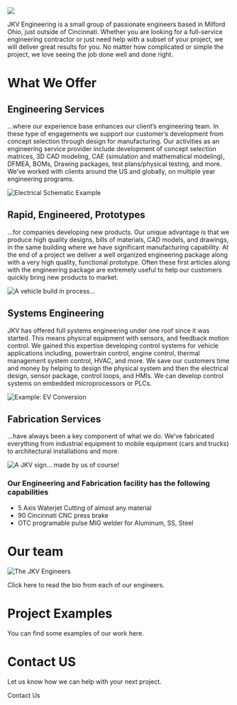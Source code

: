 
![](../images/hat.jpg)

JKV Engineering is a small group of passionate engineers based in Milford Ohio, just outside of Cincinnati. Whether you are looking for a full-service engineering contractor or just need help with a subset of your project, we will deliver great results for you. No matter how complicated or simple the project, we love seeing the job done well and done right.

# What We Offer 

## Engineering Services 

...where our experience base enhances our client’s engineering team.  In these type of engagements we support our customer’s development from concept selection through design for manufacturing.  Our activities as an engineering service provider include development of concept selection matrices, 3D CAD modeling, CAE (simulation and mathematical modeling), DFMEA, BOMs, Drawing packages, test plans/physical testing, and more.  We’ve worked with clients around the US and globally, on multiple year engineering programs.      

![Electrical Schematic Example](../images/electrical_schematics.jpeg)

## Rapid, Engineered, Prototypes

...for companies developing new products.   Our unique advantage is that we produce high quality designs, bills of materials, CAD models, and drawings, in the same building where we have significant manufacturing capability.  At the end of a project we deliver a well organized engineering package along with a very high quality, functional prototype.  Often these first articles along with the engineering package are extremely useful to help our customers quickly bring new products to market.

![A vehicle build in process...](../images/IMG_0959.jpeg)

## Systems Engineering

JKV has offered full systems engineering under one roof since it was started.  This means physical equipment with sensors, and feedback motion control.  We gained this expertise developing control systems for vehicle applications including, powertrain control, engine control, thermal management system control, HVAC, and more.  We save our customers time and money by helping to design the physical system and then the electrical design, sensor package, control loops, and HMIs.    We can develop control systems on embedded microprocessors or PLCs.

![Example: EV Conversion](../images/IMG_1924.jpeg)

## Fabrication Services

...have always been a key component of what we do.  We’ve fabricated everything from industrial equipment to mobile equipment (cars and trucks) to architectural installations and more.

![A JKV sign... made by us of course!](../images/jkv_sign.jpeg)

### Our Engineering and Fabrication facility has the following capabilities

* 5 Axis Waterjet Cutting of almost any material
* 90 Cincinnati CNC press brake
* OTC programable pulse MIG welder for Aluminum, SS, Steel

# Our team

![The JKV Engineers](../images/STM_3010.jpg)

Click <Link to="/team">here</Link> to read the bio from each of our engineers.

# Project Examples

You can find some examples of our work <Link to="/projects">here</Link>.

# Contact US

Let us know how we can help with your next project.

<div className="btn-wrapper">
  <Link to="/contact#contact-form" className="btn btn-yellow">Contact Us</Link>
</div>